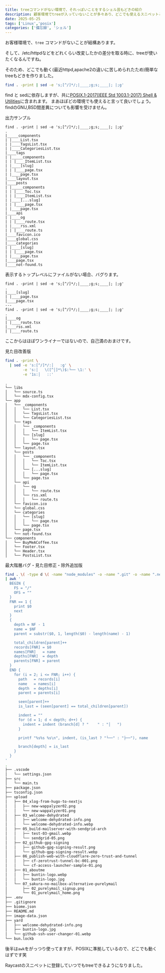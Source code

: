 ```yaml
---
title: treeコマンドがない環境で、それっぽいことをするシェル芸もどきの紹介
description: 顧客環境でtreeが入っていないことが多々あり、どこでも使えるスニペットとして欲しくなったので作りました
date: 2025-05-25
tags: ['Linux','posix']
categories: ['備忘録', 'シェル']
---
```



お客様環境で、`tree` コマンドがないことが結構あります。

そして、/etc/httpdなどをどれくらい改変したかの差分を取る時に、treeが使いたくなるんですね。

そのため、どこでも動く(最近httpd,apache2の違いに苦しめられたため)簡単なtreeもどきを作りました。

```sh
find . -print | sed -e 's;[^/]*/;|____;g;s;____|; |;g'
```

find と sedに依存しますが、共に[POSIX.1-2017(IEEE Std 1003.1-2017) Shell & Utilities](https://pubs.opengroup.org/onlinepubs/9699919799/)に含まれます。
まあほぼどの環境でも使えると言って良いでしょう。findのGNU,BSD間差異についても影響を受けません。

出力サンプル

```
find . -print | sed -e 's;[^/]*/;|____;g;s;____|; |;g'
.
|_____components
| |____List.tsx
| |____TagsList.tsx
| |____CategoriesList.tsx
|____tags
| |_____components
| | |____ItemList.tsx
| |____[slug]
| | |____page.tsx
| |____page.tsx
|____layout.tsx
|____posts
| |_____components
| | |____Toc.tsx
| | |____ItemList.tsx
| |____[...slug]
| | |____page.tsx
| |____page.tsx
|____api
| |____og
| | |____route.tsx
| |____rss.xml
| | |____route.ts
|____favicon.ico
|____global.css
|____categories
| |____[slug]
| | |____page.tsx
| |____page.tsx
|____page.tsx
|____not-found.ts
```

表示するトップレベルにファイルがない場合、バグります。

```
find . -print | sed -e 's;[^/]*/;|____;g;s;____|; |;g'
.
|____[slug]
| |____page.tsx
|____page.tsx
---
find . -print | sed -e 's;[^/]*/;|____;g;s;____|; |;g'
.
|____og
| |____route.tsx
|____rss.xml
| |____route.ts
```


ここからはほぼワンライナーではないので、自己満のおまけです。

見た目改善版

```sh
find . -print \
  | sed -e 's:[^/]*/:│   :g' \
        -e 's:│   \([^│]*\)$:└── \1:' \
        -e '1s:│   ::'
```

```
.
└── libs
│   └── source.ts
│   └── mdx-config.tsx
└── app
│   └── _components
│   │   └── List.tsx
│   │   └── TagsList.tsx
│   │   └── CategoriesList.tsx
│   └── tags
│   │   └── _components
│   │   │   └── ItemList.tsx
│   │   └── [slug]
│   │   │   └── page.tsx
│   │   └── page.tsx
│   └── layout.tsx
│   └── posts
│   │   └── _components
│   │   │   └── Toc.tsx
│   │   │   └── ItemList.tsx
│   │   └── [...slug]
│   │   │   └── page.tsx
│   │   └── page.tsx
│   └── api
│   │   └── og
│   │   │   └── route.tsx
│   │   └── rss.xml
│   │   │   └── route.ts
│   └── favicon.ico
│   └── global.css
│   └── categories
│   │   └── [slug]
│   │   │   └── page.tsx
│   │   └── page.tsx
│   └── page.tsx
│   └── not-found.tsx
└── components
│   └── BuyMeACoffee.tsx
│   └── Footer.tsx
│   └── Header.tsx
│   └── PostsList.tsx
```

最大階層バグ・見た目修正・除外追加版

```sh
find . \( -type d \( -name "node_modules" -o -name ".git" -o -name ".next" -o -name "dist" -o -name "build" \) -prune \) -o -print \
| awk '
  BEGIN {
    FS = "/"
    OFS = ""
  }
  FNR == 1 {
    print $0
    next
  }
  {
    depth = NF - 1
    name = $NF
    parent = substr($0, 1, length($0) - length(name) - 1)

    total_children[parent]++
    records[FNR] = $0
    names[FNR]   = name
    depths[FNR]  = depth
    parents[FNR] = parent
  }
  END {
    for (i = 2; i <= FNR; i++) {
      path   = records[i]
      name   = names[i]
      depth  = depths[i]
      parent = parents[i]

      seen[parent]++
      is_last = (seen[parent] == total_children[parent])

      indent = ""
      for (d = 1; d < depth; d++) {
        indent = indent (branch[d] ? "    " : "│   ")
      }

      printf "%s%s %s\n", indent, (is_last ? "└──" : "├──"), name

      branch[depth] = is_last
    }
  }
'
.
├── .vscode
│   └── settings.json
├── src
│   └── main.ts
├── package.json
├── tsconfig.json
├── upload
│   ├── 04_xlog-from-hugo-to-nextjs
│   │   ├── new-wappalyzer02.png
│   │   └── new-wappalyzer01.png
│   ├── 03_welcome-dehydrated
│   │   ├── welcome-dehydrated-info.png
│   │   └── welcome-dehydrated-info.webp
│   ├── 05_build-mailserver-with-sendgrid-arch
│   │   ├── test-03-gmail.webp
│   │   └── sendgrid-05.png
│   ├── 02_github-gpg-signing
│   │   ├── github-gpg-signing-result.png
│   │   └── github-gpg-signing-result.webp
│   ├── 06_publish-web-with-cloudflare-zero-trust-and-tunnel
│   │   ├── cf-zerotrust-tunnel-bc-001.png
│   │   └── cf-access-launcher-sample-01.png
│   ├── 01_aboutme
│   │   ├── buntin-logo.webp
│   │   └── buntin-logo.jpg
│   └── 07_sakura-no-mailbox-alternative-purelymail
│       ├── 02_purelymail_signup.png
│       └── 01_purelymail_home.png
├── .env
├── .gitignore
├── biome.json
├── README.md
├── image-data.json
├── yard
│   ├── welcome-dehydrated-info.png
│   ├── buntin-logo.jpg
│   └── github-ssh-user-changer-01.webp
└── bun.lockb
```

後半は`awk`をがっつり使ってますが、POSIXに準拠しているので、どこでも動くはずです笑

Raycastのスニペットに登録していつでもtreeできるようになりました。
